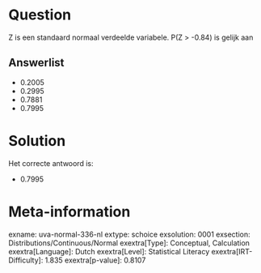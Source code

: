 Question
========

Z is een standaard normaal verdeelde variabele. P(Z \> -0.84) is gelijk
aan

Answerlist
----------

* 0.2005
* 0.2995
* 0.7881
* 0.7995

Solution
========

Het correcte antwoord is: 

* 0.7995

Meta-information
================
exname: uva-normal-336-nl
extype: schoice
exsolution: 0001
exsection: Distributions/Continuous/Normal
exextra[Type]: Conceptual, Calculation
exextra[Language]: Dutch
exextra[Level]: Statistical Literacy
exextra[IRT-Difficulty]: 1.835
exextra[p-value]: 0.8107
